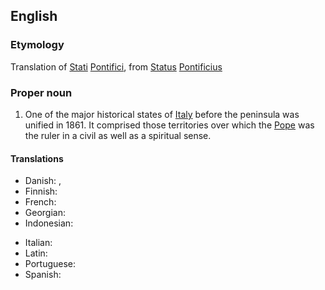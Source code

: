==English==

===Etymology===
Translation of {{etyl|it|en}} [[stati#Italian|Stati]] [[pontifici#Italian|Pontifici]], from {{etyl|la|en}} [[status#Latin|Status]] [[pontificius|Pontificius]]

===Proper noun===
{{wikipedia}}
{{en-proper noun|head=[[papal|Papal]] [[state|States]]}}

# One of the major historical states of [[Italy]] before the peninsula was unified in 1861. It comprised those territories over which the [[Pope]] was the ruler in a civil as well as a spiritual sense.

====Translations====
{{trans-top|state}}
* Danish: {{t|da|Kirkestaten}}, {{t|da|Pavestaten}} {{qualifier|uncommon}}
* Finnish: {{t|fi|Kirkkovaltio}}
* French: {{t+|fr|États pontificaux|m-p}}
* Georgian: {{t|ka|პაპის ოლქი}}
* Indonesian: {{t|id|Negara Kepausan}}
{{trans-mid}}
* Italian: {{t|it|Stato Pontificio|m}}
* Latin: {{t|la|Status Pontificius|m}}
* Portuguese: {{t|pt|Estados Papais|m-p}}
* Spanish: {{t|es|Estados Pontificios|m-p}}
{{trans-bottom}}
